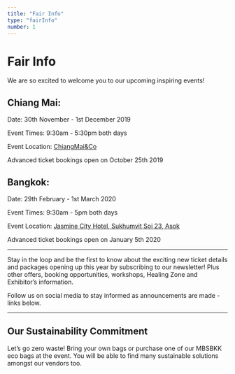 ```yaml
---
title: "Fair Info"
type: "fairInfo"
number: 1
---
```



# Fair Info

We are so excited to welcome you to our upcoming inspiring events!

## Chiang Mai:

<p><AltColorStrong >Date: </ AltColorStrong> 30th November - 1st December 2019</p>

<p><AltColorStrong >Event Times: </ AltColorStrong> 9:30am - 5:30pm both days</p>

<p><AltColorStrong >Event Location: </ AltColorStrong> <a href="https://goo.gl/maps/LPfGs6XuV9yvQqWr8">ChiangMai&Co</a></p>

<p><AltColorStrong >Advanced ticket bookings open on October 25th 2019 </ AltColorStrong></p>

## Bangkok:

<p><AltColorStrong color="primary">Date: </ AltColorStrong> 29th February - 1st March 2020</p>

<p><AltColorStrong color="primary">Event Times: </ AltColorStrong> 9:30am - 5pm both days</p>

<p><AltColorStrong color="primary">Event Location: </ AltColorStrong> <a href="https://goo.gl/maps/jshrHKFmhR8h7ms7A">Jasmine City Hotel, Sukhumvit Soi 23, Asok</a></p>

<p><AltColorStrong color="primary">Advanced ticket bookings open on January 5th 2020 </ AltColorStrong></p>

---

Stay in the loop and be the first to know about the exciting new ticket details and packages opening up this year by subscribing to our newsletter! Plus other offers, booking opportunities, workshops, Healing Zone and Exhibitor’s information.

<MailChimpContainer>
  <MailChimp />
</MailChimpContainer>

Follow us on social media to stay informed as announcements are made - links below.

<SocialContainer>
  <Social />
</SocialContainer>

---

## Our Sustainability Commitment

Let’s go zero waste! Bring your own bags or purchase one of our MBSBKK eco bags at the event. You will be able to find many sustainable solutions amongst our vendors too.
